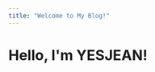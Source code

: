 ```yaml
---
title: "Welcome to My Blog!"
---
```



# Hello, I'm YESJEAN!

<ProfileCard
  name="YESJEAN"
  bio=""
  imageUrl="https://avatars.githubusercontent.com/u/87925528?v=4"
  githubUrl="https://github.com/yesjean"
/>
